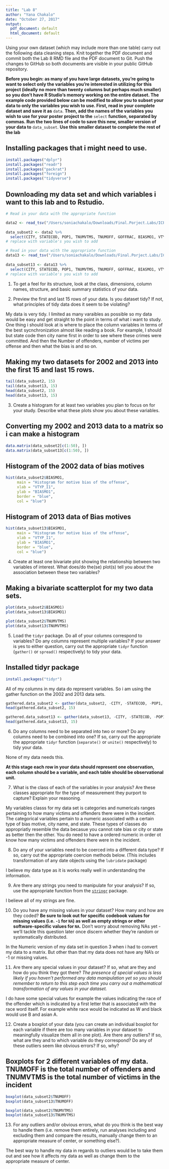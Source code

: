 ```yaml
---
title: "Lab 8"
author: "Yana Chakalo"
date: "October 27, 2017"
output:
  pdf_document: default
  html_document: default
---
```


Using your own dataset (which may include more than one table) carry out the following data cleaning steps. Knit together the PDF document and commit both the Lab 8 RMD file and the PDF document to Git. Push the changes to GitHub so both documents are visible in your public GitHub repository. 

**Before you begin: as many of you have large datasets, you're going to want to select only the variables you're interested in utilizing for this project (ideally no more than twenty columns but perhaps much smaller) so you don't have R Studio's memory working on the entire dataset. The example code provided below can be modified to allow you to subset your data to only the variables you wish to use. First, read in your complete dataset and save it as** `data`. **Then, add the names of the variables you wish to use for your poster project to the** `select` **function, separated by commas. Run the two lines of code to save this new, smaller version of your data to** `data_subset`. **Use this smaller dataset to complete the rest of the lab**

## Installing packages that i might need to use.
```r
install.packages("dplyr")
install.packages("readr")
install.packages("packrat")
install.packages("foreign")
install.packages("tidyverse")
```

## Downloading my data set and which variables i want to this lab and to Rstudio.
```r
# Read in your data with the appropriate function

data2 <- read_tsv("/Users/soniachakalo/Downloads/Final.Porject.Labs/ICPSR_23625_2002/DS0002/23625-0002-Data.tsv")
  
data_subset2 <- data2 %>%
  select(CITY, STATECOD, POP1, TNUMVTMS, TNUMOFF, GOFFRAC, BIASMO1, VTYP_I1, LOCCOD1, VTYP_I1, LOCCOD1) 
# replace with variable's you wish to add
```

```r
# Read in your data with the appropriate function
data13 <- read_tsv("/Users/soniachakalo/Downloads/Final.Porject.Labs/ICPSR_36118_2013/DS0002/36118-0002-Data.tsv")
  
data_subset13 <- data13 %>%
  select(CITY, STATECOD, POP1, TNUMVTMS, TNUMOFF, GOFFRAC, BIASMO1, VTYP_I1, LOCCOD1, VTYP_I1, LOCCOD1) 
# replace with variable's you wish to add
```

1. To get a feel for its structure, look at the class, dimensions, column names, structure, and basic summary statistics of your data.



2. Preview the first and last 15 rows of your data. Is you dataset tidy? If not, what principles of tidy data does it seem to be violating?

My data is very tidy. I limited as many varaibles as possible so my data would be easy and get straight to the point in terms of what i want to study. One thing i should look at is where to place the column variables in terms of the best sycnchronization almost like reading a book. For example, I should but state code then city name first in order to see where these crimes were committed. And then the Number of offenders, number of victims per offense and then what the bias is and so on. 

## Making my two datasets for 2002 and 2013 into the first 15 and last 15 rows.

```r
tail(data_subset2, 15)
tail(data_subset13, 15)
head(data_subset2, 15)
head(data_subset13, 15)
```

3. Create a histogram for at least two variables you plan to focus on for your study. Describe what these plots show you about these variables. 

## Converting my 2002 and 2013 data to a matrix so i can make a histogram
```r
data.matrix(data_subset2[c(1:50), ])
data.matrix(data_subset13[c(1:50), ])
```

## Histogram of the 2002 data of bias motives
```r
hist(data_subset2$BIASMO1,
     main = "Histogram for motive bias of the offense",
     xlab = "VTYP_I1",
     ylab = "BIASMO1",
     border = "blue",
     col = "blue")
```
## Histogram of 2013 data of Bias motives
```r
hist(data_subset13$BIASMO1,
     main = "Histogram for motive bias of the offense",
     xlab = "VTYP_I1",
     ylab = "BIASMO1",
     border = "blue",
     col = "blue")
```


4. Create at least one bivariate plot showing the relationship between two variables of interest. What does/do the(se) plot(s) tell you about the association between these two variables?

## Making a bivariate scatterplot for my two data sets.
```r
plot(data_subset2$BIASMO1)
plot(data_subset13$BIASMO1)

plot(data_subset2$TNUMVTMS)
plot(data_subset13$TNUMVTMS)
```


5. Load the `tidyr` package. Do all of your columns correspond to variables? Do any columns represent multiple variables? If your answer is yes to either question, carry out the appropriate `tidyr` function (`gather()` or `spread()` respectively) to tidy your data. 

## Installed tidyr package
```r
install.packages("tidyr")
```

All of my columns in my data do represent variables. So i am using the gather function on the 2002 and 2013 data sets.

```r
gathered.data_subset2 <- gather(data_subset2, -CITY, -STATECOD, -POP1, -TNUMVTMS, -TNUMOFF, -GOFFRAC, -BIASMO1, -VTYP_I1, -LOCCOD1, -VTYP_I1, -LOCCOD1)
head(gathered.data_subset2, 15)
```

```r
gathered.data_subset13 <- gather(data_subset13, -CITY, -STATECOD, -POP1, -TNUMVTMS, -TNUMOFF, -GOFFRAC, -BIASMO1, -VTYP_I1, -LOCCOD1, -VTYP_I1, -LOCCOD1)
head(gathered.data_subset13, 15)
```

6. Do any columns need to be separated into two or more? Do any columns need to be combined into one? If so, carry out the appropriate the appropriate `tidyr` function (`separate()` or `unite()` respectively) to tidy your data.  

None of my data needs this.

**At this stage each row in your data should represent one observation, each column should be a variable, and each table should be observational unit.** 

7. What is the class of each of the variables in your analysis? Are these classes appropriate for the type of measurement they purport to capture? Explain your reasoning. 

My variables classs for my data set is categories and numericals ranges pertaining to how many victims and offenders there were in the incident. The categorical variables pertain to a numeric associated with a certain type of bias motive, city name, and state. These types of classes do appropriatly resemble the data becasue you cannot rate bias or city or state as better then the other. You do need to have a ordered numeric in order ot know how many victims and offenders there were in the incident. 


8. Do any of your variables need to be coerced into a different data type? If so, carry out the appropriate coercion methods below. (This includes transformation of any date objects using the `lubridate` package)

I believe my data type as it is works really well in understanding the information.

9. Are there any strings you need to manipulate for your analysis? If so, use the appropriate function from the [`stringr`](https://cran.r-project.org/web/packages/stringr/vignettes/stringr.html) package. 

I believe all of my strings are fine.



10. Do you have any missing values in your dataset? How many and how are they coded? **Be sure to look out for specific codebook values for missing values (i.e. `-1` for `NA`) as well as empty strings or other software-specific values for `NA`.** Don't worry about removing NAs yet - we'll tackle this question later once discern whether they're random or systematically distributed. 

In the Numeric version of my data set in question 3 when i had to convert my data to a matrix. But other than that my data does not have any NA's or -1 or missing values.

11. Are there any special values in your dataset? If so, what are they and how do you think they got there? *The presence of special values is less likely if you haven't performed any data manipulation yet so you should remember to return to this step each time you carry out a mathematical transformation of any values in your dataset.*

I do have some special values for example the values indicating the race of the offender which is indicated by a first letter that is associated with the race word itself. For example white race would be indicated as W and black would use B and asian A. 



12. Create a boxplot of your data (you can create an individual boxplot for each variable if there are too many variables in your dataset to meaningfully visualize them all in one plot). Are there any outliers? If so, what are they and to which variable do they correspond? Do any of these outliers seem like obvious errors? If so, why? 

## Boxplots for 2 different variables of my data. TNUMOFF is the total number of offenders and TNUMVTMS is the total number of victims in the incident
```r
boxplot(data_subset2$TNUMOFF)
boxplot(data_subset13$TNUMOFF)

boxplot(data_subset2$TNUMVTMS)
boxplot(data_subset13$TNUMVTMS)
```


13. For any outliers and/or obvious errors, what do you think is the best way to handle them (i.e. remove them entirely, run analyses including and excluding them and compare the results, manually change them to an appropriate measure of center, or something else?). 

The best way to handle my data in regards to outliers would be to take them out and see how it affects my data as well as change them to the appropriate measure of center.


